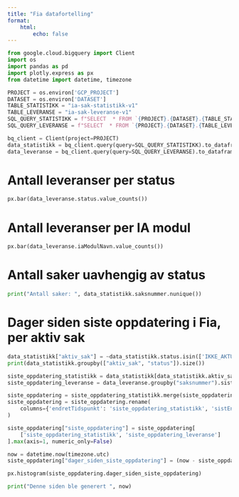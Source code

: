 ```yaml
---
title: "Fia datafortelling"
format:
    html:
        echo: false
---
```


```python
from google.cloud.bigquery import Client
import os
import pandas as pd
import plotly.express as px
from datetime import datetime, timezone

PROJECT = os.environ['GCP_PROJECT']
DATASET = os.environ['DATASET']
TABLE_STATISTIKK = "ia-sak-statistikk-v1"
TABLE_LEVERANSE = "ia-sak-leveranse-v1"
SQL_QUERY_STATISTIKK = f"SELECT  * FROM `{PROJECT}.{DATASET}.{TABLE_STATISTIKK}`"
SQL_QUERY_LEVERANSE = f"SELECT  * FROM `{PROJECT}.{DATASET}.{TABLE_LEVERANSE}`"

bq_client = Client(project=PROJECT)
data_statistikk = bq_client.query(query=SQL_QUERY_STATISTIKK).to_dataframe()
data_leveranse = bq_client.query(query=SQL_QUERY_LEVERANSE).to_dataframe()
```

# Antall leveranser per status
```python
px.bar(data_leveranse.status.value_counts())
```

# Antall leveranser per IA modul
```python
px.bar(data_leveranse.iaModulNavn.value_counts())
```

# Antall saker uavhengig av status
```python
print("Antall saker: ", data_statistikk.saksnummer.nunique())
```

# Dager siden siste oppdatering i Fia, per aktiv sak
```python

data_statistikk["aktiv_sak"] = ~data_statistikk.status.isin(['IKKE_AKTUELL', 'FULLFØRT', 'NY'])
print(data_statistikk.groupby(["aktiv_sak", "status"]).size())

siste_oppdatering_statistikk = data_statistikk[data_statistikk.aktiv_sak].groupby("saksnummer").endretTidspunkt.max().reset_index()
siste_oppdatering_leveranse = data_leveranse.groupby("saksnummer").sistEndret.max().reset_index()

siste_oppdatering = siste_oppdatering_statistikk.merge(siste_oppdatering_leveranse, on='saksnummer', how='left')
siste_oppdatering = siste_oppdatering.rename(
    columns={'endretTidspunkt': 'siste_oppdatering_statistikk', 'sistEndret': 'siste_oppdatering_leveranse'}
)

siste_oppdatering["siste_oppdatering"] = siste_oppdatering[
    ['siste_oppdatering_statistikk', 'siste_oppdatering_leveranse']
].max(axis=1, numeric_only=False)

now = datetime.now(timezone.utc)
siste_oppdatering["dager_siden_siste_oppdatering"] = (now - siste_oppdatering.siste_oppdatering).dt.days

px.histogram(siste_oppdatering.dager_siden_siste_oppdatering)
```

```python
print("Denne siden ble generert ", now)
```
